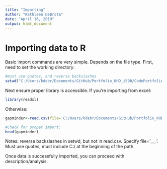 ```yaml
---
title: "Importing"
author: "Kathleen DeBrota"
date: "April 16, 2019"
output: html_document
---
```


# Importing data to R
Basic import commands are very simple. Depends on the file type.
First, need to set the working directory:
```r
#must use quotes, and reverse backslashes
setwd("C:/Users/kdebr/Documents/GitHub/Portfolio_KHD_i590/CodePortfolio/Data")
```
Next ensure proper library is accessible. If you're importing from excel:
```r
library(readxl)

```
Otherwise:
```r
gapminder<-read.csv(file='C:/Users/kdebr/Documents/GitHub/Portfolio_KHD_i590/CodePortfolio/Data/gapminder.csv')

#Check for proper import:
head(gapminder)
```
Notes: reverse backslashes in setwd, but not in read.csv. Specify file='___'. Must use quotes, must include C:/ at the beginning of the path.  

Once data is successfully imported, you can proceed with description/analysis.
